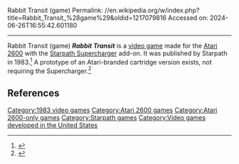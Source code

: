Rabbit Transit (game)
Permalink: //en.wikipedia.org/w/index.php?title=Rabbit_Transit_%28game%29&oldid=1217079816
Accessed on: 2024-06-26T16:55:42.601180



------
Rabbit Transit (game)
{{Short description|1983 video game}}
'''''Rabbit Transit''''' is a [[video game]] made for the [[Atari 2600]] with the [[Starpath Supercharger]] add-on. It was published by Starpath in 1983.<ref>{{cite web|title=Rabbit Transit Manual|url=https://atariage.com/manual_html_page.php?SoftwareLabelID=385|website=AtariAge}}</ref> A prototype of an Atari-branded cartridge version exists, not requiring the Supercharger.<ref>{{cite web|title=Rabbit Transit|url=http://www.atariprotos.com/2600/software/rabbittransit/rabbittransit.htm|website=AtariProtos.com}}</ref>

==References==
{{reflist}}

[[Category:1983 video games]]
[[Category:Atari 2600 games]]
[[Category:Atari 2600-only games]]
[[Category:Starpath games]]
[[Category:Video games developed in the United States]]


{{Atari-console-stub}}